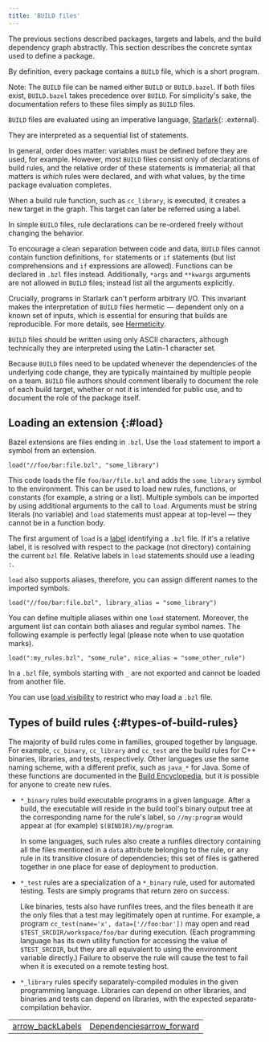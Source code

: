 ```yaml
---
title: 'BUILD files'
---
```


The previous sections described packages, targets and labels, and the
build dependency graph abstractly. This section describes the concrete syntax
used to define a package.

By definition, every package contains a `BUILD` file, which is a short
program.

Note: The `BUILD` file can be named either `BUILD` or `BUILD.bazel`. If both
files exist, `BUILD.bazel` takes precedence over `BUILD`.
For simplicity's sake, the documentation refers to these files simply as `BUILD`
files.

`BUILD` files are evaluated using an imperative language,
[Starlark](https://github.com/bazelbuild/starlark/){: .external}.

They are interpreted as a sequential list of statements.

In general, order does matter: variables must be defined before they are
used, for example. However, most `BUILD` files consist only of declarations of
build rules, and the relative order of these statements is immaterial; all
that matters is _which_ rules were declared, and with what values, by the
time package evaluation completes.

When a build rule function, such as `cc_library`, is executed, it creates a
new target in the graph. This target can later be referred using a label.

In simple `BUILD` files, rule declarations can be re-ordered freely without
changing the behavior.

To encourage a clean separation between code and data, `BUILD` files cannot
contain function definitions, `for` statements or `if` statements (but list
comprehensions and `if` expressions are allowed). Functions can be declared in
`.bzl` files instead. Additionally, `*args` and `**kwargs` arguments are not
allowed in `BUILD` files; instead list all the arguments explicitly.

Crucially, programs in Starlark can't perform arbitrary I/O. This invariant
makes the interpretation of `BUILD` files hermetic — dependent only on a known
set of inputs, which is essential for ensuring that builds are reproducible.
For more details, see [Hermeticity](/versions/8.0.0/basics/hermeticity).

`BUILD` files should be written using only ASCII characters, although
technically they are interpreted using the Latin-1 character set.

Because `BUILD` files need to be updated whenever the dependencies of the
underlying code change, they are typically maintained by multiple people on a
team. `BUILD` file authors should comment liberally to document the role
of each build target, whether or not it is intended for public use, and to
document the role of the package itself.

## Loading an extension {:#load}

Bazel extensions are files ending in `.bzl`. Use the `load` statement to import
a symbol from an extension.

```
load("//foo/bar:file.bzl", "some_library")
```

This code loads the file `foo/bar/file.bzl` and adds the `some_library` symbol
to the environment. This can be used to load new rules, functions, or constants
(for example, a string or a list). Multiple symbols can be imported by using
additional arguments to the call to `load`. Arguments must be string literals
(no variable) and `load` statements must appear at top-level — they cannot be
in a function body.

The first argument of `load` is a [label](/versions/8.0.0/concepts/labels) identifying a
`.bzl` file. If it's a relative label, it is resolved with respect to the
package (not directory) containing the current `bzl` file. Relative labels in
`load` statements should use a leading `:`.

`load` also supports aliases, therefore, you can assign different names to the
imported symbols.

```
load("//foo/bar:file.bzl", library_alias = "some_library")
```

You can define multiple aliases within one `load` statement. Moreover, the
argument list can contain both aliases and regular symbol names. The following
example is perfectly legal (please note when to use quotation marks).

```
load(":my_rules.bzl", "some_rule", nice_alias = "some_other_rule")
```

In a `.bzl` file, symbols starting with `_` are not exported and cannot be
loaded from another file.

You can use [load visibility](/versions/8.0.0/concepts/visibility#load-visibility) to restrict
who may load a `.bzl` file.

## Types of build rules {:#types-of-build-rules}

The majority of build rules come in families, grouped together by
language. For example, `cc_binary`, `cc_library`
and `cc_test` are the build rules for C++ binaries,
libraries, and tests, respectively. Other languages use the same
naming scheme, with a different prefix, such as `java_*` for
Java. Some of these functions are documented in the
[Build Encyclopedia](/versions/8.0.0/reference/be/overview), but it is possible
for anyone to create new rules.

* `*_binary` rules build executable programs in a given language. After a
  build, the executable will reside in the build tool's binary
  output tree at the corresponding name for the rule's label,
  so `//my:program` would appear at (for example) `$(BINDIR)/my/program`.

  In some languages, such rules also create a runfiles directory
  containing all the files mentioned in a `data`
  attribute belonging to the rule, or any rule in its transitive
  closure of dependencies; this set of files is gathered together in
  one place for ease of deployment to production.

* `*_test` rules are a specialization of a `*_binary` rule, used for automated
  testing. Tests are simply programs that return zero on success.

  Like binaries, tests also have runfiles trees, and the files
  beneath it are the only files that a test may legitimately open
  at runtime. For example, a program `cc_test(name='x',
  data=['//foo:bar'])` may open and read `$TEST_SRCDIR/workspace/foo/bar` during execution.
  (Each programming language has its own utility function for
  accessing the value of `$TEST_SRCDIR`, but they are all
  equivalent to using the environment variable directly.)
  Failure to observe the rule will cause the test to fail when it is
  executed on a remote testing host.

* `*_library` rules specify separately-compiled modules in the given
    programming language. Libraries can depend on other libraries,
    and binaries and tests can depend on libraries, with the expected
    separate-compilation behavior.

<table class="columns">
  <tr>
    <td><a class="button button-with-icon button-primary"
           href="/versions/8.0.0/concepts/labels">
        <span class="material-icons" aria-hidden="true">arrow_back</span>Labels</a>
    </td>
    <td><a class="button button-with-icon button-primary"
           href="/versions/8.0.0/concepts/dependencies">
        Dependencies<span class="material-icons icon-after" aria-hidden="true">arrow_forward</span></a>
    </td>
  </tr>
</table>
